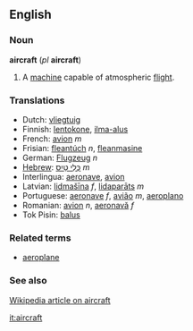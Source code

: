 ==English==

===Noun===
'''aircraft''' (''pl'' '''aircraft''')
# A [[machine]] capable of atmospheric [[flight]].

===Translations===
*Dutch: [[vliegtuig]]
*Finnish: [[lentokone]], [[ilma-alus]]
*French: [[avion]] ''m''
*Frisian: [[fleantúch]] ''n'', [[fleanmasine]]
*German: [[Flugzeug]] ''n''
*[[Hebrew]]: [[כְּלִי טַיִס]] ''m''
*Interlingua: [[aeronave]], [[avion]]
*Latvian: [[lidmašīna]] ''f'', [[lidaparāts]] ''m''
*Portuguese: [[aeronave]] ''f'', [[avião]] ''m'', [[aeroplano]]
*Romanian: [[avion]] ''n'', [[aeronavă]] ''f''
*Tok Pisin: [[balus]]

===Related terms===
*[[aeroplane]]

===See also===

[[w:aircraft|Wikipedia article on aircraft]]

[[it:aircraft]]